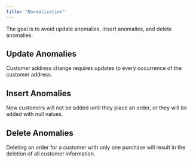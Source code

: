 ```yaml
---
title: "Normalization"
---
```

The goal is to avoid update anomalies, insert anomalies, and delete anomalies.

## Update Anomalies
Customer address change requires updates to every occurrence of the customer address.

## Insert Anomalies
New customers will not be added until they place an order, or they will be added with null values.

## Delete Anomalies
Deleting an order for a customer with only one purchase will result in the deletion of all customer information.